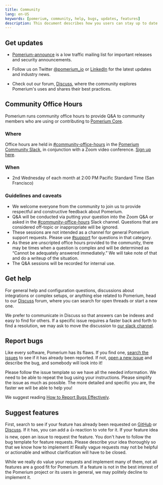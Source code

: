 ```yaml
---
title: Community
lang: en-US
keywords: [pomerium, community, help, bugs, updates, features]
description: This document describes how you users can stay up to date with pomerium, report issues, get help, and suggest new features.
---
```



## Get updates

- [Pomerium-announce](https://groups.google.com/forum/#!forum/pomerium-announce) is a low traffic mailing list for important releases and security announcements.

- Follow us on Twitter [@pomerium_io](https://twitter.com/pomerium_io) or [LinkedIn](https://www.linkedin.com/company/pomerium-inc) for the latest updates and industry news.

- Check out our forum, [Discuss](https://discuss.pomerium.com/), where the community explores Pomerium's uses and shares their best practices.

## Community Office Hours

Pomerium runs community office hours to provide Q&A to community members who are using or contributing to [Pomerium Core](https://github.com/pomerium).

### **Where**

Office hours are held in [#community-office-hours](https://pomerium-io.slack.com/archives/C05BYLZF064) in the [Pomerium Community Slack](https://slack.pomerium.io/), in conjunction with a Zoom video conference. [Sign up here](https://www.pomerium.com/pomerium-community-office-hours/).

### **When**

- 2nd Wednesday of each month at 2:00 PM Pacific Standard Time (San Francisco)

### **Guidelines and caveats**

- We welcome everyone from the community to join us to provide respectful and constructive feedback about Pomerium.
- Q&A will be conducted via putting your question into the Zoom Q&A or asked in the [#community-office-hours](https://pomerium-io.slack.com/archives/C05BYLZF064) Slack channel. Questions that are considered off-topic or inappropriate will be ignored.
- These sessions are not intended as a channel for general Pomerium support requests. Please use [#support](https://pomerium-io.slack.com/archives/CK92MUAES) for questions in that category.
- As these are unscripted office hours provided to the community, there may be times when a question is complex and will be determined as “Cannot be adequately answered immediately.” We will take note of that and do a writeup of the situation.
- The Q&A sessions will be recorded for internal use.

## Get help

For general help and configuration questions, discussions about integrations or complex setups, or anything else related to Pomerium, head to our [Discuss](https://discuss.pomerium.com/) forum, where you can search for open threads or start a new one.

We prefer to communicate in Discuss so that answers can be indexes and easy to find for others. If a specific issue requires a faster back and forth to find a resolution, we may ask to move the discussion to [our slack channel](https://slack.pomerium.io).

## Report bugs

Like every software, Pomerium has its flaws. If you find one, [search the issues](https://github.com/pomerium/pomerium/issues) to see if it has already been reported. If not, [open a new issue](https://github.com/pomerium/pomerium/issues/new) and describe the bug, and somebody will look into it!

Please follow the issue template so we have all the needed information. We need to be able to repeat the bug using your instructions. Please simplify the issue as much as possible. The more detailed and specific you are, the faster we will be able to help you!

We suggest reading [How to Report Bugs Effectively](http://www.chiark.greenend.org.uk/~sgtatham/bugs.html).

## Suggest features

First, search to see if your feature has already been requested on [GitHub](https://github.com/pomerium/pomerium/issues) or [Discuss](https://discuss.pomerium.com/). If it has, you can add a :+1: reaction to vote for it. If your feature idea is new, open an issue to request the feature. You don't have to follow the bug template for feature requests. Please describe your idea thoroughly so that we know how to implement it! Really vague requests may not be helpful or actionable and without clarification will have to be closed.

While we really do value your requests and implement many of them, not all features are a good fit for Pomerium. If a feature is not in the best interest of the Pomerium project or its users in general, we may politely decline to implement it.
